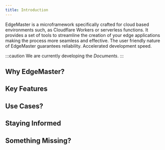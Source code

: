 ```yaml
---
title: Introduction
---
```


EdgeMaster is a microframework specifically crafted for cloud based environments such,
as Cloudflare Workers or serverless functions.
It provides a set of tools to streamline the creation of your edge applications making the process more seamless and effective. 
The user friendly nature of EdgeMaster guarantees reliability.
Accelerated development speed.

:::caution
We are currently developing the _Documents_. 
:::

## Why EdgeMaster?

## Key Features

## Use Cases?

## Staying Informed

## Something Missing?


